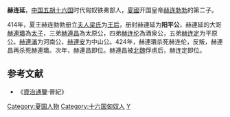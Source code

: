 '''赫连延'''，[[中国|中国]][[五胡十六国|五胡十六国]]时代匈奴铁弗部人，[[夏_(十六国)|夏國]]开国皇帝[[赫连勃勃|赫连勃勃]]的第二子。

414年，夏王赫连勃勃册立[[梁皇后_(夏武烈帝)|夫人梁氏]]为[[王后|王后]]，册封赫連延为'''阳平公'''，赫連延的大哥[[赫連璝|赫連璝]]為[[太子|太子]]，三弟[[赫連昌|赫連昌]]為太原公，四弟[[赫连伦|赫连伦]]為酒泉公，五弟[[赫连定|赫连定]]为平原公。[[赫連滿|赫連滿]]为河南公，[[赫連安|赫連安]]为中山公。424年，赫連璝杀死赫连伦，反叛，赫連昌再杀死赫連璝。次年，赫連昌即位。赫連昌被[[北魏|北魏]]俘虏后，赫连定即位。

==参考文献==
*《[[資治通鑒|資治通鑒]]·晉紀》

{{DEFAULTSORT:Helian赫連}}
[[Category:夏国人物|Category:夏国人物]]
[[Category:十六国匈奴人|Category:十六国匈奴人]]
[[Category:赫連姓|Y]]